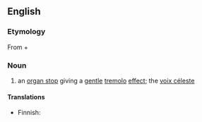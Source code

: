 ==English==

===Etymology===
From {{etyl|la|en}} {{term|vox||voice|lang=la}} + {{term|angelica||angelic|lang=la}} 
===Noun===
{{en-noun|head=[[vox]] [[angelica]]}}

# {{context|music}} an [[organ stop]] giving a [[gentle]] [[tremolo]] [[effect]]; the [[voix céleste]]

====Translations====
{{trans-top|organ stop giving tremolo effect}}
* Finnish: {{t+|fi|tremulantti}}
{{trans-mid}}
{{trans-bottom}}